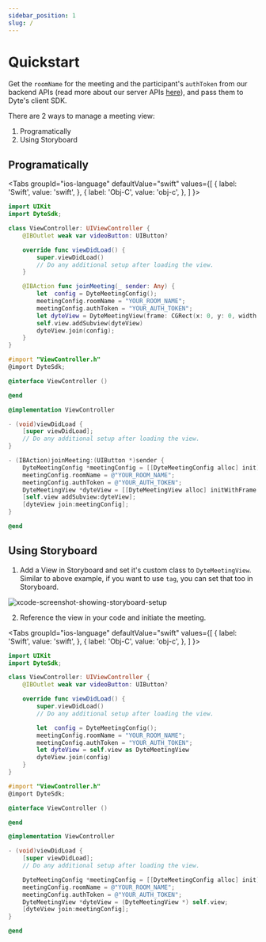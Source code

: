 ```yaml
---
sidebar_position: 1
slug: /
---
```


# Quickstart

Get the `roomName` for the meeting and the participant's `authToken` from our
backend APIs (read more about our server APIs [here](/api/)), and pass them to
Dyte's client SDK.

There are 2 ways to manage a meeting view:

1. Programatically
2. Using Storyboard

## Programatically

<Tabs
groupId="ios-language"
defaultValue="swift"
values={[
{ label: 'Swift', value: 'swift', },
{ label: 'Obj-C', value: 'obj-c', },
]
}>
<TabItem value="swift">

```swift
import UIKit
import DyteSdk;

class ViewController: UIViewController {
    @IBOutlet weak var videoButton: UIButton?

    override func viewDidLoad() {
        super.viewDidLoad()
        // Do any additional setup after loading the view.
    }

    @IBAction func joinMeeting(_ sender: Any) {
        let  config = DyteMeetingConfig();
        meetingConfig.roomName = "YOUR_ROOM_NAME";
        meetingConfig.authToken = "YOUR_AUTH_TOKEN";
        let dyteView = DyteMeetingView(frame: CGRect(x: 0, y: 0, width: self.view.bounds.size.width, height:self.view.bounds.size.height ))
        self.view.addSubview(dyteView)
        dyteView.join(config);
    }
}
```

</TabItem>
<TabItem value="obj-c">

```objectivec
#import "ViewController.h"
@import DyteSdk;

@interface ViewController ()

@end

@implementation ViewController

- (void)viewDidLoad {
    [super viewDidLoad];
    // Do any additional setup after loading the view.
}

- (IBAction)joinMeeting:(UIButton *)sender {
    DyteMeetingConfig *meetingConfig = [[DyteMeetingConfig alloc] init];
    meetingConfig.roomName = @"YOUR_ROOM_NAME";
    meetingConfig.authToken = @"YOUR_AUTH_TOKEN";
    DyteMeetingView *dyteView = [[DyteMeetingView alloc] initWithFrame:CGRectMake(0.0, 0.0, meetingConfig.width, meetingConfig.height)];
    [self.view addSubview:dyteView];
    [dyteView join:meetingConfig];
}

@end
```

</TabItem>
</Tabs>

## Using Storyboard

1. Add a View in Storyboard and set it's custom class to `DyteMeetingView`.
   Similar to above example, if you want to use `tag`, you can set that too in
   Storyboard.

![xcode-screenshot-showing-storyboard-setup](/static/ios/ios-setup.png)

2. Reference the view in your code and initiate the meeting.

<Tabs
groupId="ios-language"
defaultValue="swift"
values={[
{ label: 'Swift', value: 'swift', },
{ label: 'Obj-C', value: 'obj-c', },
]
}>
<TabItem value="swift">

```swift
import UIKit
import DyteSdk;

class ViewController: UIViewController {
    @IBOutlet weak var videoButton: UIButton?

    override func viewDidLoad() {
        super.viewDidLoad()
        // Do any additional setup after loading the view.

        let  config = DyteMeetingConfig();
        meetingConfig.roomName = "YOUR_ROOM_NAME";
        meetingConfig.authToken = "YOUR_AUTH_TOKEN";
        let dyteView = self.view as DyteMeetingView
        dyteView.join(config)
    }
}
```

</TabItem>
<TabItem value="obj-c">

```objectivec
#import "ViewController.h"
@import DyteSdk;

@interface ViewController ()

@end

@implementation ViewController

- (void)viewDidLoad {
    [super viewDidLoad];
    // Do any additional setup after loading the view.

    DyteMeetingConfig *meetingConfig = [[DyteMeetingConfig alloc] init];
    meetingConfig.roomName = @"YOUR_ROOM_NAME";
    meetingConfig.authToken = @"YOUR_AUTH_TOKEN";
    DyteMeetingView *dyteView = (DyteMeetingView *) self.view;
    [dyteView join:meetingConfig];
}

@end
```

</TabItem>
</Tabs>
